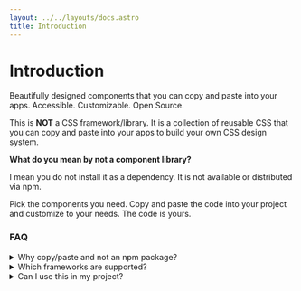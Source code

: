 ```yaml
---
layout: ../../layouts/docs.astro
title: Introduction
---
```


<hgroup>
  <h1>Introduction</h1>
  <p>Beautifully designed components that you can copy and paste into your apps. Accessible. Customizable. Open Source.</p>
</hgroup>


This is **NOT** a CSS framework/library. It is a collection of reusable CSS that you can copy and paste into your apps to build your own CSS design system.

**What do you mean by not a component library?**

I mean you do not install it as a dependency. It is not available or distributed via npm.

Pick the components you need. Copy and paste the code into your project and customize to your needs. The code is yours.


### FAQ

<details>
  <summary>Why copy/paste and not an npm package?</summary>

The concept here is to empower you with ownership and control over the code, enabling you to determine how the components are constructed and styled.

Copy these beautiful defaults, then customize the css to your needs.

Packaging styles within an npm package has a drawback: it tightly couples the style with the implementation. Ideally, the design of your components should remain distinct from their implementation.
</details>

<details>
  <summary>Which frameworks are supported?</summary>

Since this is just CSS, you can use it with any framework of your choice. It is written with tailwind, so you will need it and that's all!
</details>

<details>
  <summary>Can I use this in my project?</summary>

Absolutely! Free to use for personal and commercial projects. No attribution required.

Would love to see what you build!
</details>



